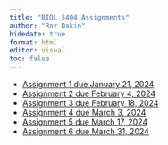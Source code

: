 ```yaml
---
title: "BIOL 5404 Assignments"
author: "Roz Dakin"
hidedate: true
format: html
editor: visual
toc: false
---
```


-   [Assignment 1 due January 21, 2024](assignment_1.html)
-   [Assignment 2 due February 4, 2024](assignment_2.html)
-   [Assignment 3 due February 18, 2024](assignment_3.html)
-   [Assignment 4 due March 3, 2024](assignment_4.html)
-   [Assignment 5 due March 17, 2024](assignment_5.html)
-   [Assignment 6 due March 31, 2024](assignment_6.html)

